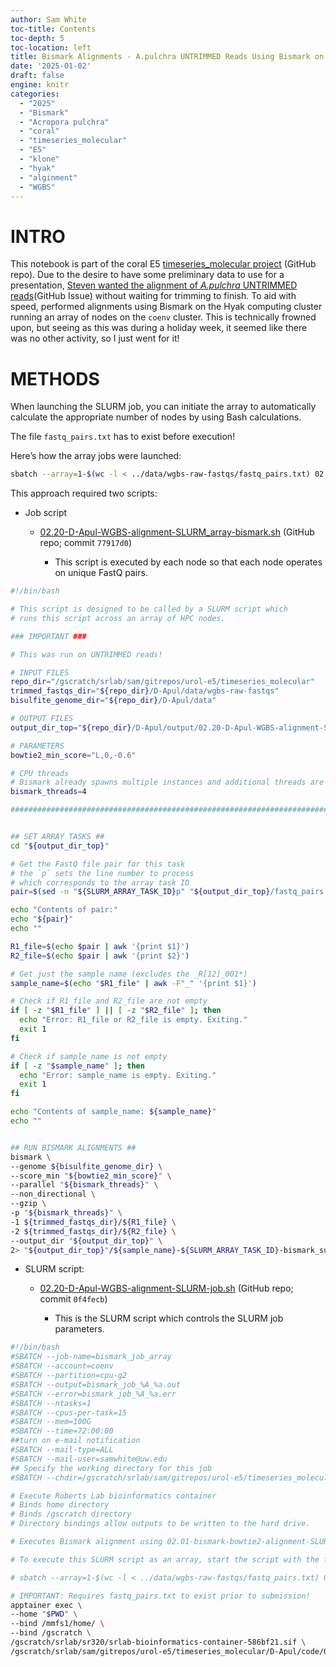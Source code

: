 ```yaml
---
author: Sam White
toc-title: Contents
toc-depth: 5
toc-location: left
title: Bismark Alignments - A.pulchra UNTRIMMED Reads Using Bismark on Hyak
date: '2025-01-02'
draft: false
engine: knitr
categories: 
  - "2025"
  - "Bismark"
  - "Acropora pulchra"
  - "coral"
  - "timeseries_molecular"
  - "E5"
  - "klone"
  - "hyak"
  - "alginment"
  - "WGBS"
---
```

# INTRO

This notebook is part of the coral E5 [timeseries_molecular project](https://github.com/urol-e5/timeseries_molecular) (GitHub repo). Due to the desire to have some preliminary data to use for a presentation, [Steven wanted the alignment of _A.pulchra_ UNTRIMMED reads](https://github.com/RobertsLab/resources/issues/2063#issue-2764616293)(GitHub Issue) without waiting for trimming to finish. To aid with speed, performed alignments using Bismark on the Hyak computing cluster running an array of nodes on the `coenv` cluster. This is technically frowned upon, but seeing as this was during a holiday week, it seemed like there was no other activity, so I just went for it!

# METHODS

:::: {.callout-important}
When launching the SLURM job, you can initiate the array to automatically calculate the appropriate number of nodes by using Bash calculations.

The file `fastq_pairs.txt` has to exist before execution!

Here's how the array jobs were launched:

```bash
sbatch --array=1-$(wc -l < ../data/wgbs-raw-fastqs/fastq_pairs.txt) 02.20-D-Apul-WGBS-alignment-SLURM-job.sh
```

:::

This approach required two scripts:

- Job script

  - [02.20-D-Apul-WGBS-alignment-SLURM_array-bismark.sh](https://github.com/urol-e5/timeseries_molecular/blob/77917d03e21170f5226aae97a21ee872ab9d9045/D-Apul/code/02.20-D-Apul-WGBS-alignment-SLURM_array-bismark.sh) (GitHub repo; commit `77917d0`)

    - This script is executed by each node so that each node operates on unique FastQ pairs.

```bash
#!/bin/bash

# This script is designed to be called by a SLURM script which
# runs this script across an array of HPC nodes.

### IMPORTANT ###

# This was run on UNTRIMMED reads!

# INPUT FILES
repo_dir="/gscratch/srlab/sam/gitrepos/urol-e5/timeseries_molecular"
trimmed_fastqs_dir="${repo_dir}/D-Apul/data/wgbs-raw-fastqs"
bisulfite_genome_dir="${repo_dir}/D-Apul/data"

# OUTPUT FILES
output_dir_top="${repo_dir}/D-Apul/output/02.20-D-Apul-WGBS-alignment-SLURM_array-bismark"

# PARAMETERS
bowtie2_min_score="L,0,-0.6"

# CPU threads
# Bismark already spawns multiple instances and additional threads are multiplicative."
bismark_threads=4

###################################################################################


## SET ARRAY TASKS ##
cd "${output_dir_top}"

# Get the FastQ file pair for this task
# the `p` sets the line number to process
# which corresponds to the array task ID
pair=$(sed -n "${SLURM_ARRAY_TASK_ID}p" "${output_dir_top}/fastq_pairs.txt")

echo "Contents of pair:"
echo "${pair}"
echo ""

R1_file=$(echo $pair | awk '{print $1}')
R2_file=$(echo $pair | awk '{print $2}')

# Get just the sample name (excludes the _R[12]_001*)
sample_name=$(echo "$R1_file" | awk -F"_" '{print $1}')

# Check if R1_file and R2_file are not empty
if [ -z "$R1_file" ] || [ -z "$R2_file" ]; then
  echo "Error: R1_file or R2_file is empty. Exiting."
  exit 1
fi

# Check if sample_name is not empty
if [ -z "$sample_name" ]; then
  echo "Error: sample_name is empty. Exiting."
  exit 1
fi

echo "Contents of sample_name: ${sample_name}"
echo ""


## RUN BISMARK ALIGNMENTS ##
bismark \
--genome ${bisulfite_genome_dir} \
--score_min "${bowtie2_min_score}" \
--parallel "${bismark_threads}" \
--non_directional \
--gzip \
-p "${bismark_threads}" \
-1 ${trimmed_fastqs_dir}/${R1_file} \
-2 ${trimmed_fastqs_dir}/${R2_file} \
--output_dir "${output_dir_top}" \
2> "${output_dir_top}"/${sample_name}-${SLURM_ARRAY_TASK_ID}-bismark_summary.txt
```

- SLURM script:

  - [02.20-D-Apul-WGBS-alignment-SLURM-job.sh](https://github.com/urol-e5/timeseries_molecular/blob/0f4fecb3d23315699d8778ff3bae8674a7cbdcb9/D-Apul/code/02.20-D-Apul-WGBS-alignment-SLURM_array-bismark.sh) (GitHub repo; commit `0f4fecb`)

    - This is the SLURM script which controls the SLURM job parameters.

```bash
#!/bin/bash
#SBATCH --job-name=bismark_job_array
#SBATCH --account=coenv
#SBATCH --partition=cpu-g2
#SBATCH --output=bismark_job_%A_%a.out
#SBATCH --error=bismark_job_%A_%a.err
#SBATCH --ntasks=1
#SBATCH --cpus-per-task=15
#SBATCH --mem=100G
#SBATCH --time=72:00:00
##turn on e-mail notification
#SBATCH --mail-type=ALL
#SBATCH --mail-user=samwhite@uw.edu
## Specify the working directory for this job
#SBATCH --chdir=/gscratch/srlab/sam/gitrepos/urol-e5/timeseries_molecular/D-Apul/output/02.20-D-Apul-WGBS-alignment-SLURM_array-bismark/

# Execute Roberts Lab bioinformatics container
# Binds home directory
# Binds /gscratch directory
# Directory bindings allow outputs to be written to the hard drive.

# Executes Bismark alignment using 02.01-bismark-bowtie2-alignment-SLURM-array.sh script.

# To execute this SLURM script as an array, start the script with the following command:

# sbatch --array=1-$(wc -l < ../data/wgbs-raw-fastqs/fastq_pairs.txt) 02.20-D-Apul-WGBS-alignment-SLURM-job.sh

# IMPORTANT: Requires fastq_pairs.txt to exist prior to submission!
apptainer exec \
--home "$PWD" \
--bind /mmfs1/home/ \
--bind /gscratch \
/gscratch/srlab/sr320/srlab-bioinformatics-container-586bf21.sif \
/gscratch/srlab/sam/gitrepos/urol-e5/timeseries_molecular/D-Apul/code/02.20-D-Apul-WGBS-alignment-SLURM_array-bismark.sh
```